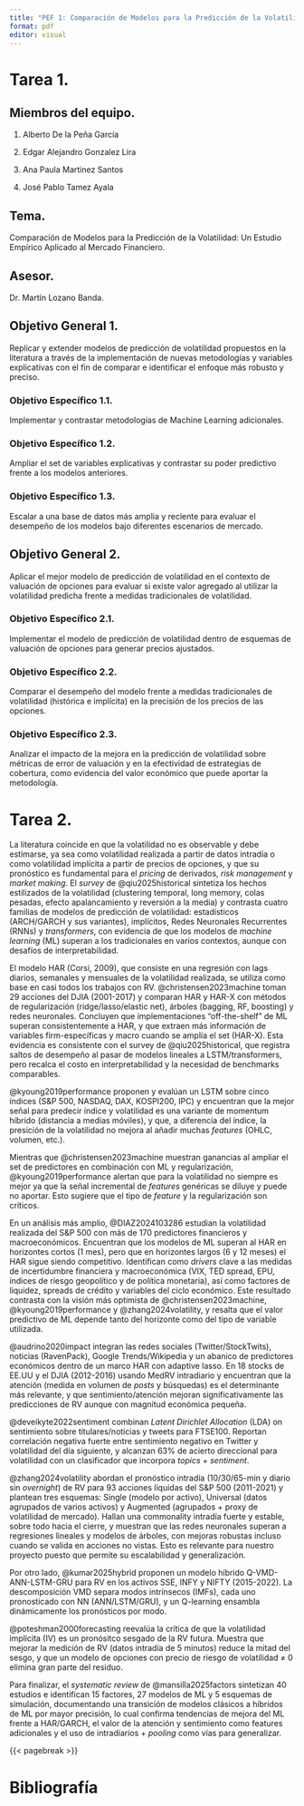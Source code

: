 ```yaml
---
title: "PEF 1: Comparación de Modelos para la Predicción de la Volatilidad"
format: pdf
editor: visual
---
```


# Tarea 1.

## Miembros del equipo.

1.  Alberto De la Peña García

2.  Edgar Alejandro Gonzalez Lira

3.  Ana Paula Martinez Santos

4.  José Pablo Tamez Ayala

## Tema.

Comparación de Modelos para la Predicción de la Volatilidad: Un Estudio Empírico Aplicado al Mercado Financiero.

## Asesor.

Dr. Martín Lozano Banda.

## Objetivo General 1.

Replicar y extender modelos de predicción de volatilidad propuestos en la literatura a través de la implementación de nuevas metodologías y variables explicativas con el fin de comparar e identificar el enfoque más robusto y preciso.

### Objetivo Específico 1.1.

Implementar y contrastar metodologías de Machine Learning adicionales.

### Objetivo Específico 1.2.

Ampliar el set de variables explicativas y contrastar su poder predictivo frente a los modelos anteriores.

### Objetivo Específico 1.3.

Escalar a una base de datos más amplia y reciente para evaluar el desempeño de los modelos bajo diferentes escenarios de mercado.

## Objetivo General 2.

Aplicar el mejor modelo de predicción de volatilidad en el contexto de valuación de opciones para evaluar si existe valor agregado al utilizar la volatilidad predicha frente a medidas tradicionales de volatilidad.

### Objetivo Específico 2.1.

Implementar el modelo de predicción de volatilidad dentro de esquemas de valuación de opciones para generar precios ajustados.

### Objetivo Específico 2.2.

Comparar el desempeño del modelo frente a medidas tradicionales de volatilidad (histórica e implícita) en la precisión de los precios de las opciones.

### Objetivo Específico 2.3.

Analizar el impacto de la mejora en la predicción de volatilidad sobre métricas de error de valuación y en la efectividad de estrategias de cobertura, como evidencia del valor económico que puede aportar la metodología.

# Tarea 2.

La literatura coincide en que la volatilidad no es observable y debe estimarse, ya sea como volatilidad realizada a partir de datos intradía o como volatilidad implícita a partir de precios de opciones, y que su pronóstico es fundamental para el *pricing* de derivados, *risk management* y *market making*. El *survey* de @qiu2025historical sintetiza los hechos estilizados de la volatilidad (clustering temporal, long memory, colas pesadas, efecto apalancamiento y reversión a la media) y contrasta cuatro familias de modelos de predicción de volatilidad: estadísticos (ARCH/GARCH y sus variantes), implícitos, Redes Neuronales Recurrentes (RNNs) y *transformers*, con evidencia de que los modelos de *machine learning* (ML) superan a los tradicionales en varios contextos, aunque con desafíos de interpretabilidad.

El modelo HAR (Corsi, 2009), que consiste en una regresión con lags diarios, semanales y mensuales de la volatilidad realizada, se utiliza como base en casi todos los trabajos con RV. @christensen2023machine toman 29 acciones del DJIA (2001-2017) y comparan HAR y HAR-X con métodos de regularización (ridge/lasso/elastic net), árboles (bagging, RF, boosting) y redes neuronales. Concluyen que implementaciones "off-the-shelf" de ML superan consistentemente a HAR, y que extraen más información de variables firm-específicas y macro cuando se amplía el set (HAR-X). Esta evidencia es consistente con el survey de @qiu2025historical, que registra saltos de desempeño al pasar de modelos lineales a LSTM/transformers, pero recalca el costo en interpretabilidad y la necesidad de benchmarks comparables.

@kyoung2019performance proponen y evalúan un LSTM sobre cinco índices (S&P 500, NASDAQ, DAX, KOSPI200, IPC) y encuentran que la mejor señal para predecir índice y volatilidad es una variante de momentum híbrido (distancia a medias móviles), y que, a diferencia del índice, la presición de la volatilidad no mejora al añadir muchas *features* (OHLC, volumen, etc.).

Mientras que @christensen2023machine muestran ganancias al ampliar el set de predictores en combinación con ML y regularización, @kyoung2019performance alertan que para la volatilidad no siempre es mejor ya que la señal incremental de *features* genéricas se diluye y puede no aportar. Esto sugiere que el tipo de *feature* y la regularización son críticos.

En un análisis más amplio, @DIAZ2024103286 estudian la volatilidad realizada del S&P 500 con más de 170 predictores financieros y macroeconómicos. Encuentran que los modelos de ML superan al HAR en horizontes cortos (1 mes), pero que en horizontes largos (6 y 12 meses) el HAR sigue siendo competitivo. Identifican como *drivers* clave a las medidas de incertidumbre financiera y macroeconómica (VIX, TED spread, EPU, índices de riesgo geopolítico y de política monetaria), así como factores de liquidez, spreads de crédito y variables del ciclo económico. Este resultado contrasta con la visión más optimista de @christensen2023machine, @kyoung2019performance y @zhang2024volatility, y resalta que el valor predictivo de ML depende tanto del horizonte como del tipo de variable utilizada.

@audrino2020impact integran las redes sociales (Twitter/StockTwits), noticias (RavenPack), Google Trends/Wikipedia y un abanico de predictores económicos dentro de un marco HAR con adaptive lasso. En 18 stocks de EE.UU y el DJIA (2012-2016) usando MedRV intradiario y encuentran que la atención (medida en volumen de *posts* y búsquedas) es el determinante más relevante, y que sentimiento/atención mejoran significativamente las predicciones de RV aunque con magnitud económica pequeña.

@deveikyte2022sentiment combinan *Latent Dirichlet Allocation* (LDA) on sentimiento sobre titulares/noticias y tweets para FTSE100. Reportan correlación negativa fuerte entre sentimiento negativo en Twitter y volatilidad del día siguiente, y alcanzan 63% de acierto direccional para volatilidad con un clasificador que incorpora *topics* + *sentiment*.

@zhang2024volatility abordan el pronóstico intradía (10/30/65-min y diario sin *overnight*) de RV para 93 acciones líquidas del S&P 500 (2011-2021) y plantean tres esquemas: Single (modelo por activo), Universal (datos agrupados de varios activos) y Augmented (agrupados + proxy de volatilidad de mercado). Hallan una commonality intradía fuerte y estable, sobre todo hacia el cierre, y muestran que las redes neuronales superan a regresiones lineales y modelos de árboles, con mejoras robustas incluso cuando se valida en acciones no vistas. Esto es relevante para nuestro proyecto puesto que permite su escalabilidad y generalización.

Por otro lado, @kumar2025hybrid proponen un modelo híbrido Q-VMD-ANN-LSTM-GRU para RV en los activos SSE, INFY y NIFTY (2015-2022). La descomposición VMD separa modos intrínsecos (IMFs), cada uno pronosticado con NN (ANN/LSTM/GRU), y un Q-learning ensambla dinámicamente los pronósticos por modo.

@poteshman2000forecasting reevalúa la crítica de que la volatilidad implícita (IV) es un pronósitco sesgado de la RV futura. Muestra que mejorar la medición de RV (datos intradía de 5 minutos) reduce la mitad del sesgo, y que un modelo de opciones con precio de riesgo de volatilidad ≠ 0 elimina gran parte del residuo.

Para finalizar, el *systematic review* de @mansilla2025factors sintetizan 40 estudios e identifican 15 factores, 27 modelos de ML y 5 esquemas de simulación, documentando una transición de modelos clásicos a híbridos de ML por mayor precisión, lo cual confirma tendencias de mejora del ML frente a HAR/GARCH, el valor de la atención y sentimiento como features adicionales y el uso de intradiarios + *pooling* como vías para generalizar.

{{< pagebreak >}}

# Bibliografía
